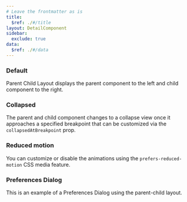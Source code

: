 ```yaml
---
# Leave the frontmatter as is
title:
  $ref: ./#/title
layout: DetailComponent
sidebar:
  exclude: true
data:
  $ref: ./#/data
---
```


<LivePreviewControls>

<LivePreview componentName="parent-child-layout" exampleName="Default">

### Default

Parent Child Layout displays the parent component to the left and child component to the right.

</LivePreview>

<LivePreview componentName="parent-child-layout" exampleName="Collapsed">

### Collapsed

The parent and child component changes to a collapse view once it approaches a specified breakpoint that can be customized via the `collapsedAtBreakpoint` prop.

</LivePreview>

<LivePreview componentName="parent-child-layout" exampleName="ReducedMotion">

### Reduced motion

You can customize or disable the animations using the `prefers-reduced-motion` CSS media feature.

</LivePreview>

<LivePreview componentName="parent-child-layout" exampleName="PreferencesLayout">

### Preferences Dialog

This is an example of a Preferences Dialog using the parent-child layout.

</LivePreview>

</LivePreviewControls>
